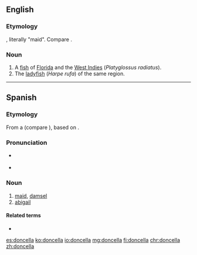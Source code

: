 ==English==

===Etymology===
{{etyl|es|en}}, literally "maid". Compare {{term|damsel}}.

===Noun===
{{en-noun}}

# A [[fish]] of [[Florida]] and the [[West Indies]] (''Platyglossus radiatus'').
# The [[ladyfish]] (''Harpe rufa'') of the same region.

{{Webster 1913}}

----

==Spanish==

===Etymology===
From a {{etyl|VL.|es}} {{m|la|*domnicella}} (compare {{etyl|fr|-}} {{term|demoiselle|lang=fr}}), based on {{etyl|la|es}} {{term|domina|lang=la||lady, mistress}}.

===Pronunciation===
* {{a|Castilian}} {{IPA|/donˈθe.ʎa/|lang=es}}
* {{a|Others}} {{IPA|/donˈse.ʎa/|lang=es}}

===Noun===
{{es-noun|f}}

# [[maid]], [[damsel]]
# [[abigail]]

====Related terms====
* {{l|es|doncel}}

[[es:doncella]]
[[ko:doncella]]
[[io:doncella]]
[[mg:doncella]]
[[fi:doncella]]
[[chr:doncella]]
[[zh:doncella]]